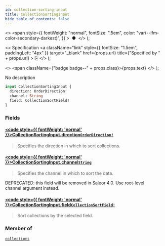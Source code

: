 ```yaml
---
id: collection-sorting-input
title: CollectionSortingInput
hide_table_of_contents: false
---
```


  <>
    <span
      style={{
        fontWeight: "normal",
        fontSize: ".5em",
        color: "var(--ifm-color-secondary-darkest)",
      }}
    >
      &nbsp;●&nbsp;
    </span>
  </>
);

  <>
    Specification
    <a
      className="link"
      style={{ fontSize: "1.5em", paddingLeft: "4px" }}
      target="\_blank"
      href={props.url}
      title={"Specified by " + props.url}
    >
      ⎘
    </a>
  </>
);

  <>
    <span className={"badge badge--" + props.class}>{props.text}</span>
  </>
);

No description

```graphql
input CollectionSortingInput {
  direction: OrderDirection!
  channel: String
  field: CollectionSortField!
}
```

### Fields

#### [<code style={{ fontWeight: 'normal' }}>CollectionSortingInput.<b>direction</b></code>](#)<Bullet />[`OrderDirection!`](../../../storefront/miscellaneous/enums/order-direction) <Badge class="secondary" text="non-null"/> <Badge class="secondary" text="enum"/>

> Specifies the direction in which to sort collections.

#### [<code style={{ fontWeight: 'normal' }}>CollectionSortingInput.<b>channel</b></code>](#)<Bullet />[`String`](../../../storefront/miscellaneous/scalars/string) <Badge class="secondary" text="scalar"/>

> Specifies the channel in which to sort the data.

DEPRECATED: this field will be removed in Saleor 4.0. Use root-level channel argument instead.

>

#### [<code style={{ fontWeight: 'normal' }}>CollectionSortingInput.<b>field</b></code>](#)<Bullet />[`CollectionSortField!`](../../../storefront/products/enums/collection-sort-field) <Badge class="secondary" text="non-null"/> <Badge class="secondary" text="enum"/>

> Sort collections by the selected field.

### Member of

[`collections`](../../../storefront/products/queries/collections) <Badge class="secondary" text="query"/>
